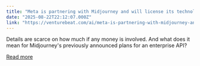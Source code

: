 ```yaml
---
title: "Meta is partnering with Midjourney and will license its technology for ‘future models and products’"
date: "2025-08-22T22:12:07.000Z"
link: "https://venturebeat.com/ai/meta-is-partnering-with-midjourney-and-will-license-its-technology-for-future-models-and-products/"
---
```


Details are scarce on how much if any money is involved. And what does it mean for Midjourney's previously announced plans for an enterprise API?

[Read more](https://venturebeat.com/ai/meta-is-partnering-with-midjourney-and-will-license-its-technology-for-future-models-and-products/)

